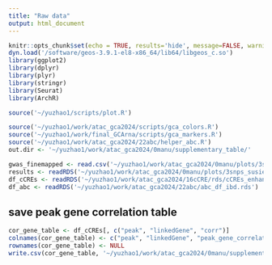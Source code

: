 ```yaml
---
title: "Raw data"
output: html_document
---
```


```r
knitr::opts_chunk$set(echo = TRUE, results='hide', message=FALSE, warning=FALSE, fig.height = 7, fig.width = 7)
dyn.load('/software/geos-3.9.1-el8-x86_64/lib64/libgeos_c.so')
library(ggplot2)
library(dplyr)
library(plyr)
library(stringr)
library(Seurat)
library(ArchR)

source('~/yuzhao1/scripts/plot.R')
```

```r
source('~/yuzhao1/work/atac_gca2024/scripts/gca_colors.R')
source('~/yuzhao1/work/final_GCArna/scripts/gca_markers.R')
source('~/yuzhao1/work/atac_gca2024/22abc/helper_abc.R')
out.dir <- '~/yuzhao1/work/atac_gca2024/0manu/supplementary_table/'
```

```r
gwas_finemapped <- read.csv('~/yuzhao1/work/atac_gca2024/0manu/plots/3snps_susie_L10_prioritization/gwas_finemapped_annotated2.csv', row.names = 1)
results <- readRDS('~/yuzhao1/work/atac_gca2024/0manu/plots/3snps_susie_L10_prioritization/results.rds')
df_cCREs <- readRDS('~/yuzhao1/work/atac_gca2024/16cCRE/rds/cCREs_enhancer&promoter.rds')
df_abc <- readRDS('~/yuzhao1/work/atac_gca2024/22abc/abc_df_ibd.rds')
```

## save peak gene correlation table

```r
cor_gene_table <- df_cCREs[, c("peak", "linkedGene", "corr")]
colnames(cor_gene_table) <- c("peak", "linkedGene", "peak_gene_correlation_score")
rownames(cor_gene_table) <- NULL
write.csv(cor_gene_table, '~/yuzhao1/work/atac_gca2024/0manu/supplementary_table/Peak gene co-activity.csv')
```












